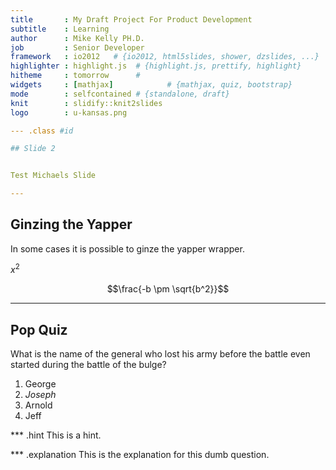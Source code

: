 ```yaml
---
title       : My Draft Project For Product Development
subtitle    : Learning
author      : Mike Kelly PH.D.
job         : Senior Developer
framework   : io2012   # {io2012, html5slides, shower, dzslides, ...}
highlighter : highlight.js  # {highlight.js, prettify, highlight}
hitheme     : tomorrow      # 
widgets     : [mathjax]            # {mathjax, quiz, bootstrap}
mode        : selfcontained # {standalone, draft}
knit        : slidify::knit2slides
logo        : u-kansas.png

--- .class #id 

## Slide 2


Test Michaels Slide

---
```

## Ginzing the Yapper

In some cases it is possible to ginze the yapper wrapper.

$x^2$

$$\frac{-b \pm \sqrt{b^2}}$$

---


## Pop Quiz

What is the name of the general who lost his army before the battle even started during the battle of the bulge?

1. George
2. _Joseph_
3. Arnold
4. Jeff

*** .hint This is a hint.

*** .explanation This is the explanation for this dumb question.

